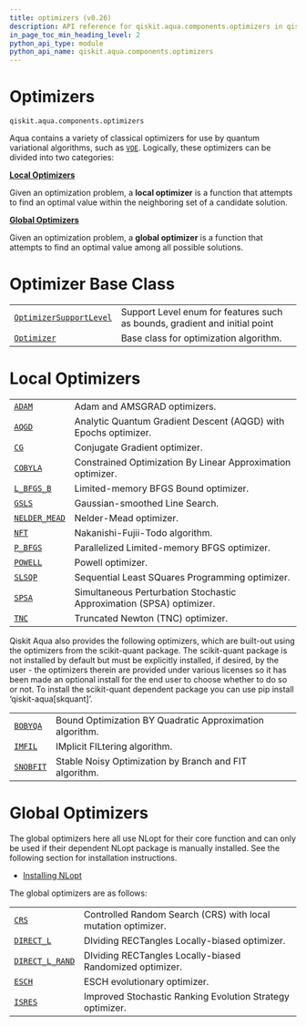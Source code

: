 ```yaml
---
title: optimizers (v0.26)
description: API reference for qiskit.aqua.components.optimizers in qiskit v0.26
in_page_toc_min_heading_level: 2
python_api_type: module
python_api_name: qiskit.aqua.components.optimizers
---
```


<span id="module-qiskit.aqua.components.optimizers" />

<span id="qiskit-aqua-components-optimizers" />

<span id="optimizers-qiskit-aqua-components-optimizers" />

# Optimizers

`qiskit.aqua.components.optimizers`

Aqua contains a variety of classical optimizers for use by quantum variational algorithms, such as [`VQE`](qiskit.aqua.algorithms.VQE "qiskit.aqua.algorithms.VQE"). Logically, these optimizers can be divided into two categories:

**[Local Optimizers](#local-optimizers)**

Given an optimization problem, a **local optimizer** is a function that attempts to find an optimal value within the neighboring set of a candidate solution.

**[Global Optimizers](#global-optimizers)**

Given an optimization problem, a **global optimizer** is a function that attempts to find an optimal value among all possible solutions.

# Optimizer Base Class

|                                                                                                                                              |                                                                            |
| -------------------------------------------------------------------------------------------------------------------------------------------- | -------------------------------------------------------------------------- |
| [`OptimizerSupportLevel`](qiskit.aqua.components.optimizers.OptimizerSupportLevel "qiskit.aqua.components.optimizers.OptimizerSupportLevel") | Support Level enum for features such as bounds, gradient and initial point |
| [`Optimizer`](qiskit.aqua.components.optimizers.Optimizer "qiskit.aqua.components.optimizers.Optimizer")                                     | Base class for optimization algorithm.                                     |

# Local Optimizers

|                                                                                                                |                                                                      |
| -------------------------------------------------------------------------------------------------------------- | -------------------------------------------------------------------- |
| [`ADAM`](qiskit.aqua.components.optimizers.ADAM "qiskit.aqua.components.optimizers.ADAM")                      | Adam and AMSGRAD optimizers.                                         |
| [`AQGD`](qiskit.aqua.components.optimizers.AQGD "qiskit.aqua.components.optimizers.AQGD")                      | Analytic Quantum Gradient Descent (AQGD) with Epochs optimizer.      |
| [`CG`](qiskit.aqua.components.optimizers.CG "qiskit.aqua.components.optimizers.CG")                            | Conjugate Gradient optimizer.                                        |
| [`COBYLA`](qiskit.aqua.components.optimizers.COBYLA "qiskit.aqua.components.optimizers.COBYLA")                | Constrained Optimization By Linear Approximation optimizer.          |
| [`L_BFGS_B`](qiskit.aqua.components.optimizers.L_BFGS_B "qiskit.aqua.components.optimizers.L_BFGS_B")          | Limited-memory BFGS Bound optimizer.                                 |
| [`GSLS`](qiskit.aqua.components.optimizers.GSLS "qiskit.aqua.components.optimizers.GSLS")                      | Gaussian-smoothed Line Search.                                       |
| [`NELDER_MEAD`](qiskit.aqua.components.optimizers.NELDER_MEAD "qiskit.aqua.components.optimizers.NELDER_MEAD") | Nelder-Mead optimizer.                                               |
| [`NFT`](qiskit.aqua.components.optimizers.NFT "qiskit.aqua.components.optimizers.NFT")                         | Nakanishi-Fujii-Todo algorithm.                                      |
| [`P_BFGS`](qiskit.aqua.components.optimizers.P_BFGS "qiskit.aqua.components.optimizers.P_BFGS")                | Parallelized Limited-memory BFGS optimizer.                          |
| [`POWELL`](qiskit.aqua.components.optimizers.POWELL "qiskit.aqua.components.optimizers.POWELL")                | Powell optimizer.                                                    |
| [`SLSQP`](qiskit.aqua.components.optimizers.SLSQP "qiskit.aqua.components.optimizers.SLSQP")                   | Sequential Least SQuares Programming optimizer.                      |
| [`SPSA`](qiskit.aqua.components.optimizers.SPSA "qiskit.aqua.components.optimizers.SPSA")                      | Simultaneous Perturbation Stochastic Approximation (SPSA) optimizer. |
| [`TNC`](qiskit.aqua.components.optimizers.TNC "qiskit.aqua.components.optimizers.TNC")                         | Truncated Newton (TNC) optimizer.                                    |

Qiskit Aqua also provides the following optimizers, which are built-out using the optimizers from the scikit-quant package. The scikit-quant package is not installed by default but must be explicitly installed, if desired, by the user - the optimizers therein are provided under various licenses so it has been made an optional install for the end user to choose whether to do so or not. To install the scikit-quant dependent package you can use pip install ‘qiskit-aqua\[skquant]’.

|                                                                                                    |                                                          |
| -------------------------------------------------------------------------------------------------- | -------------------------------------------------------- |
| [`BOBYQA`](qiskit.aqua.components.optimizers.BOBYQA "qiskit.aqua.components.optimizers.BOBYQA")    | Bound Optimization BY Quadratic Approximation algorithm. |
| [`IMFIL`](qiskit.aqua.components.optimizers.IMFIL "qiskit.aqua.components.optimizers.IMFIL")       | IMplicit FILtering algorithm.                            |
| [`SNOBFIT`](qiskit.aqua.components.optimizers.SNOBFIT "qiskit.aqua.components.optimizers.SNOBFIT") | Stable Noisy Optimization by Branch and FIT algorithm.   |

# Global Optimizers

The global optimizers here all use NLopt for their core function and can only be used if their dependent NLopt package is manually installed. See the following section for installation instructions.

*   [Installing NLopt](qiskit.aqua.components.optimizers.nlopts)

The global optimizers are as follows:

|                                                                                                                      |                                                               |
| -------------------------------------------------------------------------------------------------------------------- | ------------------------------------------------------------- |
| [`CRS`](qiskit.aqua.components.optimizers.CRS "qiskit.aqua.components.optimizers.CRS")                               | Controlled Random Search (CRS) with local mutation optimizer. |
| [`DIRECT_L`](qiskit.aqua.components.optimizers.DIRECT_L "qiskit.aqua.components.optimizers.DIRECT_L")                | DIviding RECTangles Locally-biased optimizer.                 |
| [`DIRECT_L_RAND`](qiskit.aqua.components.optimizers.DIRECT_L_RAND "qiskit.aqua.components.optimizers.DIRECT_L_RAND") | DIviding RECTangles Locally-biased Randomized optimizer.      |
| [`ESCH`](qiskit.aqua.components.optimizers.ESCH "qiskit.aqua.components.optimizers.ESCH")                            | ESCH evolutionary optimizer.                                  |
| [`ISRES`](qiskit.aqua.components.optimizers.ISRES "qiskit.aqua.components.optimizers.ISRES")                         | Improved Stochastic Ranking Evolution Strategy optimizer.     |

